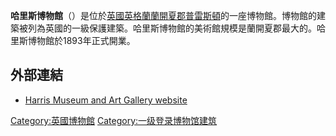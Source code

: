 {{expand|time=2015-03-18T17:49:20+00:00}}
{{unreferenced|time=2015-03-18T17:49:20+00:00}}
'''哈里斯博物館'''（{{lang-en|Harris Museum, Art Gallery & Preston Free Public Library}}）是位於[[英國|英國]][[英格蘭|英格蘭]][[蘭開夏郡|蘭開夏郡]][[普雷斯頓|普雷斯頓]]的一座博物館。博物館的建築被列為英國的一級保護建築。哈里斯博物館的美術館規模是蘭開夏郡最大的。哈里斯博物館於1893年正式開業。

==外部連結==
{{Commons category|Harris Museum and Art Gallery}}
*[http://www.harrismuseum.org.uk Harris Museum and Art Gallery website]{{Wayback|url=http://www.harrismuseum.org.uk/ |date=20200310035933 }}

[[Category:英國博物館|Category:英國博物館]]
[[Category:一级登录博物馆建筑|Category:一级登录博物馆建筑]]